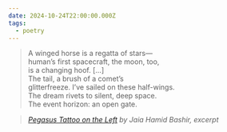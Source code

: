 ```yaml
---
date: 2024-10-24T22:00:00.000Z
tags:
  - poetry
---
```

> A winged horse is a regatta of stars—<br/>
> human’s first spacecraft, the moon, too,<br/>
> is a changing hoof. [...]<br/>
> The tail, a brush of a comet’s<br/>
> glitterfreeze. I’ve sailed on these half-wings.<br/>
> The dream rivets to silent, deep space.<br/>
> The event horizon: an open gate.

> <cite><i>[Pegasus Tattoo on the Left](https://poems.com/poem/pegasus-tattoo-on-the-left/)</i> by Jaia Hamid Bashir, excerpt</cite>
